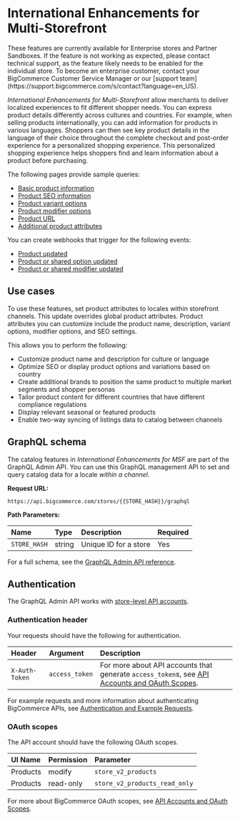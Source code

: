 # International Enhancements for Multi-Storefront

<Callout type="info">
  These features are currently available for Enterprise stores and Partner Sandboxes. If the feature is not working as expected, please contact technical support, as the feature likely needs to be enabled for the individual store.
  To become an enterprise customer, contact your BigCommerce Customer Service Manager or our [support team](https://support.bigcommerce.com/s/contact?language=en_US).
</Callout>

_International Enhancements for Multi-Storefront_ allow merchants to deliver localized experiences to fit different shopper needs. You can express product details differently across cultures and countries.
For example, when selling products internationally, you can add information for products in various languages. 
Shoppers can then see key product details in the language of their choice throughout the complete checkout and post-order experience for a personalized shopping experience.
This personalized shopping experience helps shoppers find and learn information about a product before purchasing. 

The following pages provide sample queries:

- [Basic product information](/docs/store-operations/catalog/graphql-admin/product-basic-info)
- [Product SEO information](/docs/store-operations/catalog/graphql-admin/product-seo-info)
- [Product variant options](/docs/store-operations/catalog/graphql-admin/product-variant-options)
- [Product modifier options](/docs/store-operations/catalog/graphql-admin/product-modifier-options)
- [Product URL](/docs/store-operations/catalog/graphql-admin/product-url)
- [Additional product attributes](/docs/store-operations/catalog/graphql-admin/product-attributes)

You can create webhooks that trigger for the following events:
- [Product updated](/docs/integrations/webhooks/events#products)
- [Product or shared option updated](/docs/integrations/webhooks/events#options)
- [Product or shared modifier updated](/docs/integrations/webhooks/events#modifiers)

## Use cases

To use these features, set product attributes to locales within storefront channels. This update overrides global product attributes.
Product attributes you can customize include the product name, description, variant options, modifier options, and SEO settings.

This allows you to perform the following:  

- Customize product name and description for culture or language
- Optimize SEO or display product options and variations based on country
- Create additional brands to position the same product to multiple market segments and shopper personas
- Tailor product content for different countries that have different compliance regulations
- Display relevant seasonal or featured products   
- Enable two-way syncing of listings data to catalog between channels

## GraphQL schema

The catalog features in _International Enhancements for MSF_ are part of the GraphQL Admin API. You can use this GraphQL management API to set and query catalog data for a locale _within a channel_.

**Request URL:** 

`https://api.bigcommerce.com/stores/{{STORE_HASH}}/graphql`

**Path Parameters:**

| Name         | Type   | Description           | Required |
| :----------- | :----- | :-------------------- | :------- |
| `STORE_HASH` | string | Unique ID for a store | Yes      |


For a full schema, see the [GraphQL Admin API reference](https://developer.bigcommerce.com/graphql-admin/reference).

## Authentication

The GraphQL Admin API works with [store-level API accounts](/docs/start/authentication/api-accounts#store-level-api-accounts).

### Authentication header

Your requests should have the following for authentication.

| Header         | Argument       | Description                                                                                                                                                       |
| :------------- | :------------- | :---------------------------------------------------------------------------------------------------------------------------------------------------------------- |
| `X-Auth-Token` | `access_token` | For more about API accounts that generate `access_token`s, see [API Accounts and OAuth Scopes](/docs/start/authentication). |

For example requests and more information about authenticating BigCommerce APIs, see [Authentication and Example Requests](/docs/start/authentication#x-auth-token-header-example-requests).

### OAuth scopes

The API account should have the following OAuth scopes.

| UI Name  | Permission | Parameter                     |
| :------- | :--------- | :---------------------------- |
| Products | modify     | `store_v2_products`           |
| Products | read-only  | `store_v2_products_read_only` |

For more about BigCommerce OAuth scopes, see [API Accounts and OAuth Scopes](/docs/start/authentication/api-accounts#oauth-scopes).
